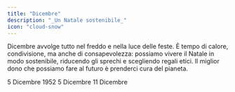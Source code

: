 ```yaml
---
title: "Dicembre"
description: "_Un Natale sostenibile_"
icon: "cloud-snow"
---
```


Dicembre avvolge tutto nel freddo e nella luce delle feste. È tempo di calore, condivisione, ma anche di consapevolezza: possiamo vivere il Natale in modo sostenibile, riducendo gli sprechi e scegliendo regali etici. Il miglior dono che possiamo fare al futuro è prenderci cura del pianeta.

<CardGroup cols="2">
  <Card title="The Great smog " icon="smog" color="#00bef9" horizontal href="/mesi/dicembre/greatsmog">
    5 Dicembre 1952
  </Card>
  <Card title="Giornata mondiale dei diritti animali" icon="cow" color="#00bef9" horizontal href="/mesi/dicembre/dirittianimali">
    5 Dicembre
  </Card>
  <Card title="Giornata mondiale della montagna " icon="mountain-sun" color="#00bef9" horizontal href="mesi/dicembre/montagna">
    11 Dicembre
  </Card>
</CardGroup>